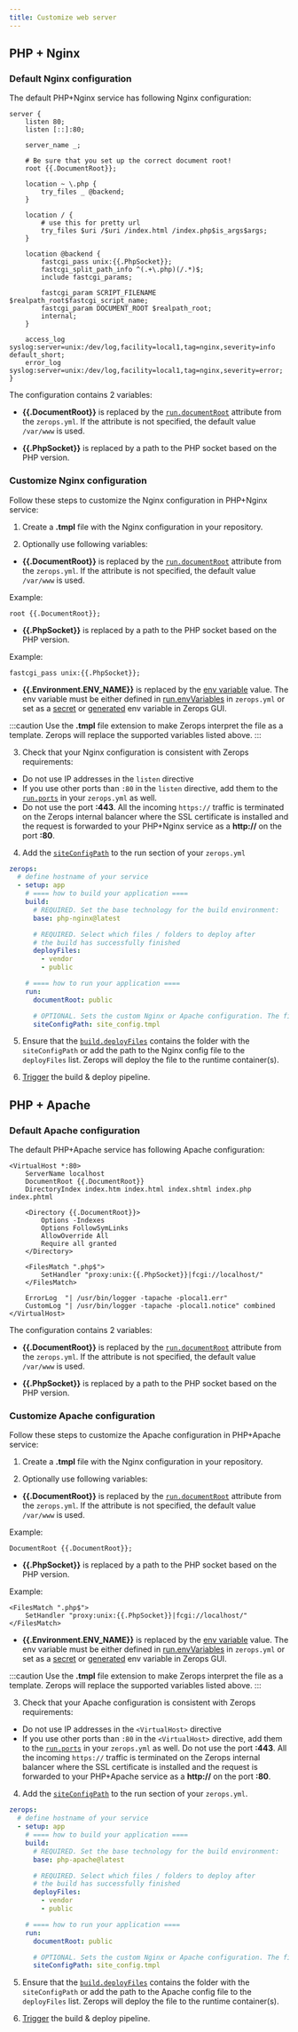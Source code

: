 ```yaml
---
title: Customize web server
---
```


## PHP + Nginx
### Default Nginx configuration

The default PHP+Nginx service has following Nginx configuration:

```
server {
    listen 80;
    listen [::]:80;

    server_name _;

    # Be sure that you set up the correct document root!
    root {{.DocumentRoot}};

    location ~ \.php {
        try_files _ @backend;
    }

    location / {
        # use this for pretty url
        try_files $uri /$uri /index.html /index.php$is_args$args;
    }

    location @backend {
        fastcgi_pass unix:{{.PhpSocket}};
        fastcgi_split_path_info ^(.+\.php)(/.*)$;
        include fastcgi_params;

        fastcgi_param SCRIPT_FILENAME $realpath_root$fastcgi_script_name;
        fastcgi_param DOCUMENT_ROOT $realpath_root;
        internal;
    }

    access_log syslog:server=unix:/dev/log,facility=local1,tag=nginx,severity=info default_short;
    error_log syslog:server=unix:/dev/log,facility=local1,tag=nginx,severity=error;
}
```

The configuration contains 2 variables:

* **{{.DocumentRoot}}** is replaced by the <a href="/php/how-to/build-pipeline#documentroot"><code>run.documentRoot</code></a> attribute from the `zerops.yml`. If the attribute is not specified, the default value `/var/www` is used.

* **{{.PhpSocket}}** is replaced by a path to the PHP socket based on the PHP version.

### Customize Nginx configuration
Follow these steps to customize the Nginx configuration in PHP+Nginx service:

1. Create a **.tmpl** file with the Nginx configuration in your repository.

2. Optionally use following variables:

* **{{.DocumentRoot}}** is replaced by the <a href="/php/how-to/build-pipeline#documentroot"><code>run.documentRoot</code></a> attribute from the `zerops.yml`. If the attribute is not specified, the default value `/var/www` is used.

Example:
```
root {{.DocumentRoot}};
```

* **{{.PhpSocket}}** is replaced by a path to the PHP socket based on the PHP version.

Example:
```
fastcgi_pass unix:{{.PhpSocket}};
```

* **{{.Environment.ENV_NAME}}** is replaced by the [env variable](/php/how-to/env-variables) value. The env variable must be either defined in [run.envVariables](/php/how-to/build-pipeline#envvariables-1) in `zerops.yml` or set as a [secret](/php/how-to/env-variables#set-secret-env-variables-in-zerops-gui) or [generated](/php/how-to/env-variables#generated-env-variables) env variable in Zerops GUI.

:::caution
Use the **.tmpl** file extension to make Zerops interpret the file as a template. Zerops will replace the supported variables listed above.
:::

3. Check that your Nginx configuration is consistent with Zerops requirements:

* Do not use IP addresses in the `listen` directive
* If you use other ports than `:80` in the `listen` directive, add them to the <a href="/php/how-to/build-pipeline#ports"><code>run.ports</code></a> in your `zerops.yml` as well.
* Do not use the port **:443**. All the incoming `https://` traffic is terminated on the Zerops internal balancer where the SSL certificate is installed and the request is forwarded to your PHP+Nginx service as a **http://** on the port **:80**.

4. Add the <a href="/php/how-to/build-pipeline#siteconfigpath"><code>siteConfigPath</code></a> to the run section of your `zerops.yml`

```yml
zerops:
  # define hostname of your service
  - setup: app
    # ==== how to build your application ====
    build:
      # REQUIRED. Set the base technology for the build environment:
      base: php-nginx@latest

      # REQUIRED. Select which files / folders to deploy after
      # the build has successfully finished
      deployFiles:
        - vendor
        - public

    # ==== how to run your application ====
    run:
      documentRoot: public

      # OPTIONAL. Sets the custom Nginx or Apache configuration. The file must be deployed in the runtime container. Enter the path to the file relative to the /var/www folder
      siteConfigPath: site_config.tmpl
```

5. Ensure that the <a href="/php/how-to/build-pipeline#deployfiles"><code>build.deployFiles</code></a> contains the folder with the `siteConfigPath` or add the path to the Nginx config file to the `deployFiles` list. Zerops will deploy the file to the runtime container(s).

6. [Trigger]((/php/how-to/trigger-pipeline)) the build & deploy pipeline.

## PHP + Apache
### Default Apache configuration

The default PHP+Apache service has following Apache configuration:

```
<VirtualHost *:80>
    ServerName localhost
    DocumentRoot {{.DocumentRoot}}
    DirectoryIndex index.htm index.html index.shtml index.php index.phtml

    <Directory {{.DocumentRoot}}>
        Options -Indexes
        Options FollowSymLinks
        AllowOverride All
        Require all granted
    </Directory>

    <FilesMatch ".php$">
        SetHandler "proxy:unix:{{.PhpSocket}}|fcgi://localhost/"
    </FilesMatch>

    ErrorLog  "| /usr/bin/logger -tapache -plocal1.err"
    CustomLog "| /usr/bin/logger -tapache -plocal1.notice" combined
</VirtualHost>
```

The configuration contains 2 variables:

* **{{.DocumentRoot}}** is replaced by the <a href="/php/how-to/build-pipeline#documentroot"><code>run.documentRoot</code></a> attribute from the `zerops.yml`. If the attribute is not specified, the default value `/var/www` is used.

* **{{.PhpSocket}}** is replaced by a path to the PHP socket based on the PHP version.

### Customize Apache configuration
Follow these steps to customize the Apache configuration in PHP+Apache service:

1. Create a **.tmpl** file with the Nginx configuration in your repository.

2. Optionally use following variables:

* **{{.DocumentRoot}}** is replaced by the <a href="/php/how-to/build-pipeline#documentroot"><code>run.documentRoot</code></a> attribute from the `zerops.yml`. If the attribute is not specified, the default value `/var/www` is used.

Example:
```
DocumentRoot {{.DocumentRoot}};
```

* **{{.PhpSocket}}** is replaced by a path to the PHP socket based on the PHP version.

Example:
```
<FilesMatch ".php$">
    SetHandler "proxy:unix:{{.PhpSocket}}|fcgi://localhost/"
</FilesMatch>
```

* **{{.Environment.ENV_NAME}}** is replaced by the [env variable](/php/how-to/env-variables) value. The env variable must be either defined in [run.envVariables]((/php/how-to/build-pipeline#envvariables-1)) in `zerops.yml` or set as a [secret](/php/how-to/env-variables#set-secret-env-variables-in-zerops-gui) or [generated](/php/how-to/env-variables#generated-env-variables) env variable in Zerops GUI.

:::caution
Use the **.tmpl** file extension to make Zerops interpret the file as a template. Zerops will replace the supported variables listed above.
:::

3. Check that your Apache configuration is consistent with Zerops requirements:

* Do not use IP addresses in the `<VirtualHost>` directive
* If you use other ports than `:80` in the `<VirtualHost>` directive, add them to the <a href="/php/how-to/build-pipeline#ports"><code>run.ports</code></a> in your `zerops.yml` as well.
Do not use the port **:443**. All the incoming `https://` traffic is terminated on the Zerops internal balancer where the SSL certificate is installed and the request is forwarded to your PHP+Apache service as a **http://** on the port **:80**.

4. Add the <a href="/php/how-to/build-pipeline#siteconfigpath"><code>siteConfigPath</code></a> to the run section of your `zerops.yml`.

```yml
zerops:
  # define hostname of your service
  - setup: app
    # ==== how to build your application ====
    build:
      # REQUIRED. Set the base technology for the build environment:
      base: php-apache@latest

      # REQUIRED. Select which files / folders to deploy after
      # the build has successfully finished
      deployFiles:
        - vendor
        - public

    # ==== how to run your application ====
    run:
      documentRoot: public

      # OPTIONAL. Sets the custom Nginx or Apache configuration. The file must be deployed in the runtime container. Enter the path to the file relative to the /var/www folder
      siteConfigPath: site_config.tmpl
```

5. Ensure that the <a href="/php/how-to/build-pipeline#deployfiles"><code>build.deployFiles</code></a> contains the folder with the `siteConfigPath` or add the path to the Apache config file to the `deployFiles` list. Zerops will deploy the file to the runtime container(s).

6. [Trigger](/php/how-to/trigger-pipeline) the build & deploy pipeline.
